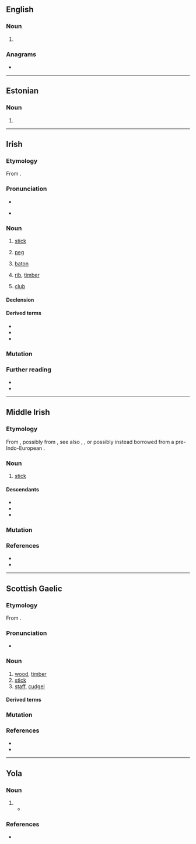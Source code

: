 ==English==

===Noun===
{{en-noun}}

# {{obsolete spelling of|en|maid}}

===Anagrams===
* {{anagrams|en|a=adeim|Maedi|Media|aimed|amide|media}}

----

==Estonian==

===Noun===
{{head|et|noun form}}

# {{noun form of|et|mai||gen|p}}

----

==Irish==

===Etymology===
From {{inh|ga|mga|maide}}.

===Pronunciation===
* {{IPA|ga|/ˈmˠadʲə/}}
* {{a|Ulster}} {{IPA|ga|/ˈmˠædʲə/}}

===Noun===
{{ga-noun|m|~|maidí}}

# [[stick]]
#: {{syn|ga|bata|slat}}
# [[peg]]
#: {{syn|ga|tairne|pionna|bacán}}
# [[baton]]
#: {{syn|ga|bata}}
# {{lb|ga|nautical}} [[rib]], [[timber]]
#: {{syn|ga|easna}}
# {{lb|ga|golf}} [[club]]

====Declension====
{{ga-decl-m4|m|aide|aidí}}

====Derived terms====
* {{l|ga|maide gainimh||sand wedge}}
* {{l|ga|maide mór||driver}}
* {{l|ga|slis den seanmhaide||chip off the old block}}

===Mutation===
{{ga-mut}}

===Further reading===
* {{R:DIL|31298}}
* {{R:ga:Quiggin|32}}

----

==Middle Irish==

===Etymology===
From {{inh|mga|cel-pro|*mazdyo-|t=stick}}, possibly from {{der|mga|ine-pro|*masdo-}}, see also {{cog|gem-pro|*mastaz}}, {{cog|la|malus#Etymology 3|malus|t=pole}}, or possibly instead borrowed from a pre-Indo-European {{der|mga|qfa-sub|-}}.

===Noun===
{{head|mga|noun|g=m}}

# [[stick]]

====Descendants====
* {{desc|ga|maide}}
* {{desc|gv|maidjey}}
* {{desc|gd|maide}}

===Mutation===
{{mga-mutation|m|aide}}

===References===
* {{R:DIL|31298}}
* {{R:cel:EDPC|head=mazdyo-|pages=260-61}}

----

==Scottish Gaelic==

===Etymology===
From {{inh|gd|mga|maide}}.

===Pronunciation===
* {{IPA|gd|/ˈmatʲə/}}

===Noun===
{{gd-noun|g=m|gen=maide|pl=maidean|pl2=maideachan}}

# [[wood]], [[timber]]
# [[stick]]
# [[staff]], [[cudgel]]

====Derived terms====
{{der3|gd|{{l|gd|ceann-maide||block, blockhead}}
|{{l|gd|clàr-maide||stick laid across a doorway to close up the space between door and floor and exclude wind}}
|{{l|gd|each-maide||mason's tress}}
|{{l|gd|maide a' bhallain||stick run through the handles of a tub when carrying it}}
|{{l|gd|maide a' bhuntàta||stick for mashing potatoes}}
|{{l|gd|maide-briste||broken stick; pair of tongs formed of a broken stick}}
|{{l|gd|maide-builg||bilge-piece of boat}}
|{{l|gd|maide-buinn||base or stock of a spinning-wheel}}
|{{l|gd|maide-ceangail||piece of wood joining the two beams of the rafters of a house}}
|{{l|gd|maide-coire||spirtle}}
|{{l|gd|maide-crois||crutch}}
|{{l|gd|maide-doichill||stick placed across a doorway instead of closing the door, when people were dining}}
|{{l|gd|maide-droma||roof tree}}
|{{l|gd|maide-feannaig||projecting piece of wood which appears above the thatch at each end of a blackhouse}}
|{{l|gd|maide-frasaidh||stick used for separating the ears of corn from the sheaves}}
|{{l|gd|maide-leigidh||weaver's turning-stick}}
|{{l|gd|maide-lunndaidh||lever, handspike}}
|{{l|gd|maide-measg||boy's top}}
|{{l|gd|maide meatair||metre stick}}
|{{l|gd|maide-meidhe||beam of a balance}}
|{{l|gd|maide-milis||liquorice}}
|{{l|gd|maide-nigheadaireachd||washing-stick}}
|{{l|gd|maide-poit||thivel, pot-stick, spirtle}}
|{{l|gd|maide-reang||stringer of a boat; ladder-step}}
|{{l|gd|maide-singlidh||single-stick}}
|{{l|gd|cas-mhaide||wooden leg}}
|{{l|gd|aon-mhaide||simultaneous pull}}
|{{l|gd|làir-mhaide||see-saw}}
|{{l|gd|maide-snìomh||distaff}}}}

===Mutation===
{{gd-mut-cons|m|aide}}

===References===
* {{R:DIL|31298}}
* {{R:Dwelly}}

----
==Yola==
 
===Noun===
{{head|yol|noun}}
 
# {{alt form|yol|mydhe}}
#* {{quote-book|yol|year=1867|title=FRAGMENT IN APPENDIX|passage=A '''maide''' vrem a Bearlough.|translation=————————}}
 
===References===
* {{R:Poole 1867|page=130}}